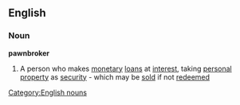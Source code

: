 ==English==
===Noun===
{{wikipedia}}
'''pawnbroker'''
#A person who makes [[monetary]] [[loan]]s at [[interest]], taking [[personal]] [[property]] as [[security]] - which may be [[sold]] if not [[redeemed]]
[[Category:English nouns]]